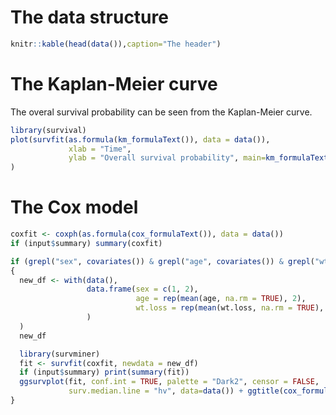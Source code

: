 # The data structure

```r
knitr::kable(head(data()),caption="The header")
```

# The Kaplan-Meier curve

The overal survival probability can be seen from the Kaplan-Meier curve.

```r
library(survival)
plot(survfit(as.formula(km_formulaText()), data = data()),
             xlab = "Time",
             ylab = "Overall survival probability", main=km_formulaText()
)
```

# The Cox model

```r
coxfit <- coxph(as.formula(cox_formulaText()), data = data())
if (input$summary) summary(coxfit)

if (grepl("sex", covariates()) & grepl("age", covariates()) & grepl("wt.loss", covariates()))
{
  new_df <- with(data(),
                 data.frame(sex = c(1, 2),
                            age = rep(mean(age, na.rm = TRUE), 2),
                            wt.loss = rep(mean(wt.loss, na.rm = TRUE), 2)
                 )
  )
  new_df

  library(survminer)
  fit <- survfit(coxfit, newdata = new_df)
  if (input$summary) print(summary(fit))
  ggsurvplot(fit, conf.int = TRUE, palette = "Dark2", censor = FALSE,
             surv.median.line = "hv", data=data()) + ggtitle(cox_formulaText())
}
```

